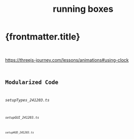﻿---
title: running boxes
---


# {frontmatter.title}

<Sketch sketchId="threejs-journey-firstproject_241126" renderer="three" />

<br />

https://threejs-journey.com/lessons/animations#using-clock
<Code src="threejs-journey-firstproject_241126.ts" lang="typescript" />

## Modularized Code
*setupTypes_241203.ts*
<Code src="setupTypes_241203.ts" lang="typescript" />
<br />

*setupGUI_241203.ts*
<Code src="setupGUI_241203.ts" lang="typescript" />
<br />

*setupHUD_241203.ts*
<Code src="setupHUD_241203.ts" lang="typescript" />
